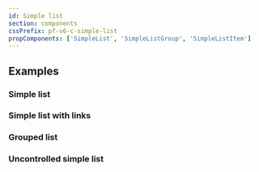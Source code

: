 ```yaml
---
id: Simple list
section: components
cssPrefix: pf-v6-c-simple-list
propComponents: ['SimpleList', 'SimpleListGroup', 'SimpleListItem']
---
```


## Examples

### Simple list



<LiveExample src={SimpleListBasic} />

### Simple list with links



<LiveExample src={SimpleListLinks} />

### Grouped list



<LiveExample src={SimpleListGrouped} />

### Uncontrolled simple list



<LiveExample src={SimpleListUncontrolled} />
